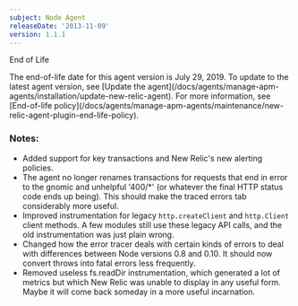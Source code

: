 ```yaml
---
subject: Node Agent
releaseDate: '2013-11-09'
version: 1.1.1
---
```


End of Life

<Callout variant="important">
  The end-of-life date for this agent version is July 29, 2019. To update to the latest agent version, see [Update the agent](/docs/agents/manage-apm-agents/installation/update-new-relic-agent). For more information, see [End-of-life policy](/docs/agents/manage-apm-agents/maintenance/new-relic-agent-plugin-end-life-policy).
</Callout>

### Notes:

* Added support for key transactions and New Relic's new alerting policies.
* The agent no longer renames transactions for requests that end in error to the gnomic and unhelpful '400/\*' (or whatever the final HTTP status code ends up being). This should make the traced errors tab considerably more useful.
* Improved instrumentation for legacy `http.createClient` and `http.Client` client methods. A few modules still use these legacy API calls, and the old instrumentation was just plain wrong.
* Changed how the error tracer deals with certain kinds of errors to deal with differences between Node versions 0.8 and 0.10. It should now convert throws into fatal errors less frequently.
* Removed useless fs.readDir instrumentation, which generated a lot of metrics but which New Relic was unable to display in any useful form. Maybe it will come back someday in a more useful incarnation.
